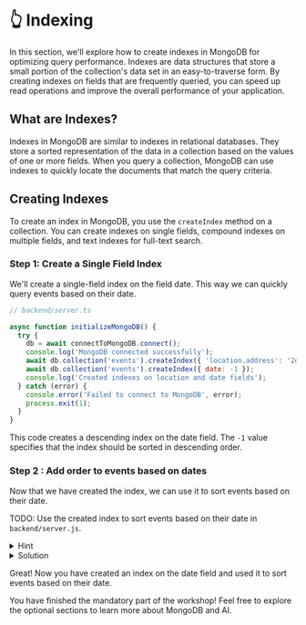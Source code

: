 # 👆 Indexing

In this section, we'll explore how to create indexes in MongoDB for optimizing query performance. Indexes are data structures that store a small portion of the collection's data set in an easy-to-traverse form. By creating indexes on fields that are frequently queried, you can speed up read operations and improve the overall performance of your application.

## What are Indexes?

Indexes in MongoDB are similar to indexes in relational databases. They store a sorted representation of the data in a collection based on the values of one or more fields. When you query a collection, MongoDB can use indexes to quickly locate the documents that match the query criteria.

## Creating Indexes

To create an index in MongoDB, you use the `createIndex` method on a collection. You can create indexes on single fields, compound indexes on multiple fields, and text indexes for full-text search.


### Step 1: Create a Single Field Index


We'll create a single-field index on the field date. This way we can quickly query events based on their date.

```javascript
// backend/server.ts

async function initializeMongoDB() {
  try {
    db = await connectToMongoDB.connect();
    console.log('MongoDB connected successfully');
    await db.collection('events').createIndex({ 'location.address': '2dsphere' });
    await db.collection('events').createIndex({ date: -1 });
    console.log('Created indexes on location and date fields');
  } catch (error) {
    console.error('Failed to connect to MongoDB', error);
    process.exit(1);
  }
}

```

This code creates a descending index on the date field. The `-1` value specifies that the index should be sorted in descending order.

### Step 2 : Add order to events based on dates 

Now that we have created the index, we can use it to sort events based on their date.

TODO: Use the created index to sort events based on their date in `backend/server.js`.


<details>
<summary>Hint</summary>

You can use the `sort` method on the MongoDB collection to sort the events based on the date field. Remember to pass the field name and the sort order (1 for ascending, -1 for descending).

Docs: [sort](https://mongodb.github.io/node-mongodb-native/4.1/classes/Collection.html#find)



</details>


<details>
<summary>Solution</summary>

```javascript
// backend/server.ts

app.get("/api/events", async (req, res) => {
  try {
  // TODO: Serve from MongoDB
      const dbEvents= await db.collection("events").find().sort({date: -1}).toArray();
      res.json(dbEvents);
  }
  catch (error) {
      console.error("Error fetching events:", error);
      res.status(500).json({ error: "Error fetching events" });
  }
});

```

</details>

Great! Now you have created an index on the date field and used it to sort events based on their date.

You have finished the mandatory part of the workshop! Feel free to explore the optional sections to learn more about MongoDB and AI.

